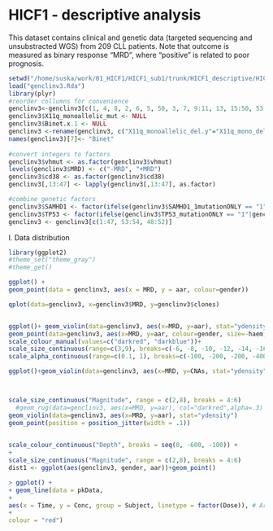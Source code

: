HICF1 - descriptive analysis
============================

This dataset contains clinical and genetic data (targeted sequencing and unsubstracted WGS) from 209 CLL patients. Note that outcome is measured as binary response "MRD", where "positive" is related to poor prognosis.

```r
setwd("/home/suska/work/01_HICF1/HICF1_sub1/trunk/HICF1_descriptive/HICF1_descriptive_v3")
load("genclinv3.Rda")
library(plyr)
#reorder collumns for convenience
genclinv3<-genclinv3[c(1, 4, 8, 2, 6, 5, 50, 3, 7, 9:11, 13, 15:50, 53:57 )]
genclinv3$X11q_monoallelic_mut <- NULL
genclinv3$Binet.x.1 <- NULL
genclinv3 <-rename(genclinv3, c("X11q_monoallelic_del.y"="X11q_mono_del", "X11q_biallelic.y"="X11q_biallelic"))
names(genclinv3)[7]<- "Binet"
                                
#convert integers to factors
genclinv3$vhmut <- as.factor(genclinv3$vhmut)
levels(genclinv3$MRD) <- c("-MRD", "+MRD")
genclinv3$cd38 <- as.factor(genclinv3$cd38)
genclinv3[,13:47] <- lapply(genclinv3[,13:47], as.factor)

#combine genetic factors
genclinv3$SAMHD1 <- factor(ifelse(genclinv3$SAMHD1_1mutationONLY == "1"|genclinv3$SAMHD1_biallelic_all =="1", "1", "0"))
genclinv3$TP53 <- factor(ifelse(genclinv3$TP53_mutationONLY == "1"|genclinv3$TP53biallelic =="1", "1", "0"))
genclinv3 <- genclinv3[c(1:47, 53:54, 48:52)]
```

I. Data distribution

```r
library(ggplot2)
#theme_set("theme_gray")
#theme_get()

ggplot() +
geom_point(data = genclinv3, aes(x = MRD, y = aar, colour=gender))

qplot(data=genclinv3, x=genclinv3$MRD, y=genclinv3$clones)


ggplot()+ geom_violin(data=genclinv3, aes(x=MRD, y=aar), stat="ydensity") +
geom_point(data=genclinv3, aes(x=MRD, y=aar, colour=gender, size=-haem, alpha=-WBC), position = position_jitter(width = .2))+
scale_colour_manual(values=c("darkred", "darkblue"))+
scale_size_continuous(range=c(3,9), breaks=c(-6, -8, -10, -12, -14, -16))+
scale_alpha_continuous(range=c(0.1, 1), breaks=c(-100, -200, -200, -400))

ggplot()+geom_violin(data=genclinv3, aes(x=MRD, y=CNAs, stat="ydensity")+



scale_size_continuous("Magnitude", range = c(2,8), breaks = 4:6)
  #geom_rug(data=genclinv3, aes(x=MRD, y=aar), col="darkred",alpha=.3)
geom_violin(data=genclinv3, aes(x=MRD, y=aar), stat="ydensity")
geom_point(position = position_jitter(width = .1))
  

scale_colour_continuous("Depth", breaks = seq(0, -600, -100)) +
+
scale_size_continuous("Magnitude", range = c(2,8), breaks = 4:6)
dist1 <- ggplot(aes(genclinv3, gender, aar))+geom_point()

> ggplot() +
+ geom_line(data = pkData,
+
aes(x = Time, y = Conc, group = Subject, linetype = factor(Dose)), # Args are variab
+
colour = "red")
```

